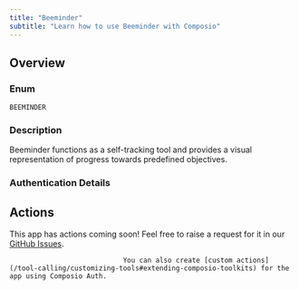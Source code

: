 ```yaml
---
title: "Beeminder"
subtitle: "Learn how to use Beeminder with Composio"
---
```



## Overview

### Enum
`BEEMINDER`

### Description
Beeminder functions as a self-tracking tool and provides a visual
    representation of progress towards predefined objectives.

### Authentication Details

<Accordion title="API_KEY">
<ParamField path="base_url" type="string" default="https://www.beeminder.com/api/v1/users/{{username}}">
</ParamField>

<ParamField path="username" type="string">
</ParamField>

<ParamField path="auth_token" type="string">
</ParamField>

</Accordion>


## Actions

This app has actions coming soon! Feel free to raise a request for it in our [GitHub Issues](https://github.com/ComposioHQ/composio/issues).
                                
                                You can also create [custom actions](/tool-calling/customizing-tools#extending-composio-toolkits) for the app using Composio Auth.